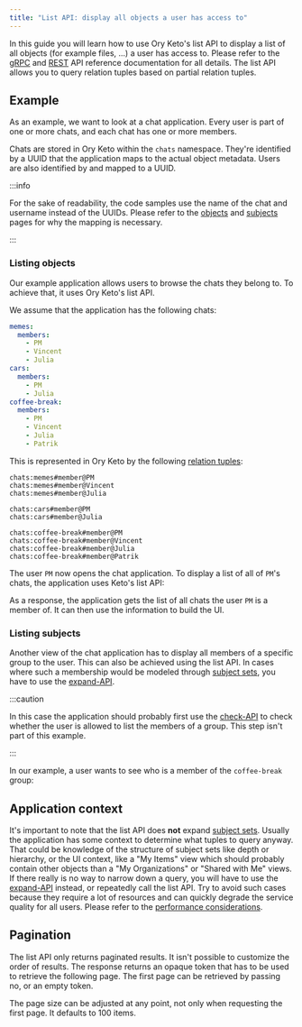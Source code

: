 ```yaml
---
title: "List API: display all objects a user has access to"
---
```



In this guide you will learn how to use Ory Keto's list API to display a list of all objects (for example files, ...) a user has
access to. Please refer to the [gRPC](../reference/proto-api.mdx) and [REST](../reference/rest-api.mdx) API reference
documentation for all details. The list API allows you to query relation tuples based on partial relation tuples.

## Example

As an example, we want to look at a chat application. Every user is part of one or more chats, and each chat has one or more
members.

Chats are stored in Ory Keto within the `chats` namespace. They're identified by a UUID that the application maps to the actual
object metadata. Users are also identified by and mapped to a UUID.

:::info

For the sake of readability, the code samples use the name of the chat and username instead of the UUIDs. Please refer to the
[objects](../concepts/objects.mdx) and [subjects](../concepts/subjects.mdx) pages for why the mapping is necessary.

:::

### Listing objects

Our example application allows users to browse the chats they belong to. To achieve that, it uses Ory Keto's list API.

We assume that the application has the following chats:

```yml
memes:
  members:
    - PM
    - Vincent
    - Julia
cars:
  members:
    - PM
    - Julia
coffee-break:
  members:
    - PM
    - Vincent
    - Julia
    - Patrik
```

This is represented in Ory Keto by the following [relation tuples](../concepts/relation-tuples.mdx):

```keto-relation-tuples
chats:memes#member@PM
chats:memes#member@Vincent
chats:memes#member@Julia

chats:cars#member@PM
chats:cars#member@Julia

chats:coffee-break#member@PM
chats:coffee-break#member@Vincent
chats:coffee-break#member@Julia
chats:coffee-break#member@Patrik
```

The user `PM` now opens the chat application. To display a list of all of `PM`'s chats, the application uses Keto's list API:

<CodeTabs sampleId="list-api-display-objects/01-list-PM" version="v0.7.0-alpha.1" />

As a response, the application gets the list of all chats the user `PM` is a member of. It can then use the information to build
the UI.

### Listing subjects

Another view of the chat application has to display all members of a specific group to the user. This can also be achieved using
the list API. In cases where such a membership would be modeled through [subject sets](../concepts/subjects.mdx#subject-sets), you
have to use the [expand-API](./expand-api-display-who-has-access.mdx).

:::caution

In this case the application should probably first use the [check-API](./simple-access-check-guide.mdx) to check whether the user
is allowed to list the members of a group. This step isn't part of this example.

:::

In our example, a user wants to see who is a member of the `coffee-break` group:

<CodeTabs sampleId="list-api-display-objects/02-list-coffee-break" version="v0.7.0-alpha.1" />

## Application context

It's important to note that the list API does **not** expand [subject sets](../concepts/subjects.mdx#subject-sets). Usually the
application has some context to determine what tuples to query anyway. That could be knowledge of the structure of subject sets
like depth or hierarchy, or the UI context, like a "My Items" view which should probably contain other objects than a "My
Organizations" or "Shared with Me" views. If there really is no way to narrow down a query, you will have to use the
[expand-API](./expand-api-display-who-has-access) instead, or repeatedly call the list API. Try to avoid such cases because they
require a lot of resources and can quickly degrade the service quality for all users. Please refer to the
[performance considerations](../performance.mdx).

## Pagination

The list API only returns paginated results. It isn't possible to customize the order of results. The response returns an opaque
token that has to be used to retrieve the following page. The first page can be retrieved by passing no, or an empty token.

The page size can be adjusted at any point, not only when requesting the first page. It defaults to 100 items.
